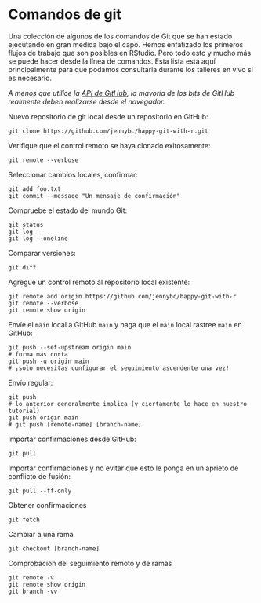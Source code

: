 # Comandos de git {#sec-git-commands}

Una colección de algunos de los comandos de Git que se han estado ejecutando en gran medida bajo el capó. Hemos enfatizado los primeros flujos de trabajo que son posibles en RStudio. Pero todo esto y mucho más se puede hacer desde la línea de comandos. Esta lista está aquí principalmente para que podamos consultarla durante los talleres en vivo si es necesario.

*A menos que utilice la [API de GitHub](https://developer.github.com/v3/), la mayoría de los bits de GitHub realmente deben realizarse desde el navegador.*

Nuevo repositorio de git local desde un repositorio en GitHub:

``` console
git clone https://github.com/jennybc/happy-git-with-r.git
```

Verifique que el control remoto se haya clonado exitosamente:

``` console
git remote --verbose
```

Seleccionar cambios locales, confirmar:

``` console
git add foo.txt
git commit --message "Un mensaje de confirmación"
```

Compruebe el estado del mundo Git:

``` console
git status
git log
git log --oneline
```

Comparar versiones:

``` console
git diff
```

Agregue un control remoto al repositorio local existente:

``` console
git remote add origin https://github.com/jennybc/happy-git-with-r
git remote --verbose
git remote show origin
```

Envíe el `main` local a GitHub `main` y haga que el `main` local rastree `main` en GitHub:

``` console
git push --set-upstream origin main
# forma más corta
git push -u origin main
# ¡solo necesitas configurar el seguimiento ascendente una vez!
```

Envío regular:

``` console
git push 
# lo anterior generalmente implica (y ciertamente lo hace en nuestro tutorial)
git push origin main
# git push [remote-name] [branch-name]
```

Importar confirmaciones desde GitHub:

``` console
git pull
```

Importar confirmaciones y no evitar que esto le ponga en un aprieto de conflicto de fusión:

``` console
git pull --ff-only
```

Obtener confirmaciones

``` console
git fetch
```

Cambiar a una rama

``` console
git checkout [branch-name]
```

Comprobación del seguimiento remoto y de ramas

``` console
git remote -v
git remote show origin
git branch -vv
```
